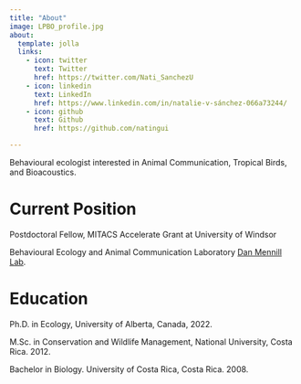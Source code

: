 ```yaml
---
title: "About"
image: LPBO_profile.jpg
about:
  template: jolla
  links:
    - icon: twitter
      text: Twitter
      href: https://twitter.com/Nati_SanchezU
    - icon: linkedin
      text: LinkedIn
      href: https://www.linkedin.com/in/natalie-v-sánchez-066a73244/
    - icon: github
      text: Github
      href: https://github.com/natingui

---
```


Behavioural ecologist interested in Animal Communication, Tropical Birds, and Bioacoustics.

# Current Position  

Postdoctoral Fellow, MITACS Accelerate Grant at University of Windsor   

Behavioural Ecology and Animal Communication Laboratory [Dan Mennill Lab](https://web2.uwindsor.ca/courses/biology/dmennill/index.html). 



# Education

Ph.D. in Ecology, University of Alberta, Canada, 2022.

M.Sc. in Conservation and Wildlife Management, National University, Costa Rica. 2012.

Bachelor in Biology. University of Costa Rica, Costa Rica. 2008.

